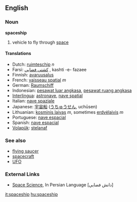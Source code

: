 ==English==
===Noun===
'''spaceship'''
# vehicle to fly through [[space]]

====Translations====
*Dutch: [[ruimteschip]] ''n''
*Farsi: [[كشتي فضايي]] , kashti -e- fazaee
*Finnish: [[avaruusalus]]
*French: [[vaisseau spatial]] ''m''
*German: [[Raumschiff]] 
*Indonesian: [[pesawat luar angkasa]], [[pesawat ruang angkasa]]
*[[Interlingua]]: [[astronave]], [[nave spatial]] 
*Italian: [[nave spaziale]] 
*Japanese: [[宇宙船]] ([[うちゅうせん]], uchūsen)
*Lithuanian: [[kosminis laivas]] ''m'', sometimes [[erdvėlaivis]] ''m''
*Portuguese: [[nave espacial]] 
*Spanish: [[nave espacial]] 
*[[Volapük]]: [[stelanaf]]

===See also===
*[[flying saucer]]
*[[spacecraft]]
*[[UFO]]

===External Links===
* [http://www.spacescience.ir Space Science], In Persian Language [دانش فضايي]

[[it:spaceship]]
[[hu:spaceship]]